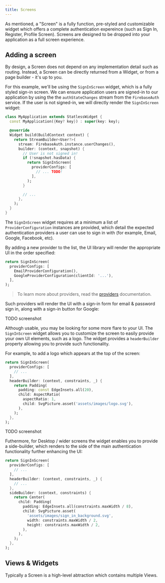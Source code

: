 ```yaml
---
title: Screens
---
```


As mentioned, a "Screen" is a fully function, pre-styled and customizable widget which offers a complete authentication
expereince (such as Sign In, Register, Profile Screen). Screens are designed to be dropped into your application as a full
screen experience.

## Adding a screen

By design, a Screen does not depend on any implementation detail such as routing. Instead, a Screen can be directly returned
from a Widget, or from a page builder - it's up to you.

For this example, we'll be using the `SignInScreen` widget, which is a fully styled sign-in screen. We can ensure application users
are signed-in to our application by using the the `authStateChanges` stream from the `FirebaseAuth` service. If the user is not signed-in,
we will directly render the `SignInScreen` widget:

```dart
class MyApplication extends StatlessWidget {
  const MyApplication({Key? key}) : super(key: key);

  @override
  Widget build(BuildContext context) {
    return StreamBuilder<User?>(
      stream: FirebaseAuth.instance.userChanges(),
      builder: (context, snapshot) {
        // User is not signed in!
        if (!snapshot.hasData) {
          return SignInScreen(
            providerConfigs: [
              // ... TODO!
            ],
          );
        }

        // ...
      },
    );
  }
}
```

The `SignInScreen` widget requires at a minimum a list of `ProviderConfiguration` instances are provided,
which detail the expected authentication providers a user can use to sign in with (for example, Email, Google, Facebook, etc).

By adding a new provider to the list, the UI library will render the appropriate UI in the order specified:

```dart
return SignInScreen(
  providerConfigs: [
    EmailProviderConfiguration(),
    GoogleProviderConfiguration(clientId: '...'),
  ],
);
```

> To learn more about providers, read the [providers](providers.mdx) documentation.

Such providers will render the UI with a sign-in form for email & password sign in, along with a sign-in button for Google:

TODO screenshot

Although usable, you may be looking for some more flare to your UI. The `SignInScreen` widget allows you to customize the screen
to easily provide your own UI elements, such as a logo. The widget provides a `headerBuilder` property allowing you to provide
such functionality.

For example, to add a logo which appears at the top of the screen:

```dart
return SignInScreen(
  providerConfigs: [
    // ...
  ],
  headerBuilder: (context, constraints, _) {
    return Padding(
      padding: const EdgeInsets.all(20),
      child: AspectRatio(
        aspectRatio: 1,
        child: SvgPicture.asset('assets/images/logo.svg'),
      ),
    );
  },
);
```

TODO screenshot

Futhermore, for Desktop / wider screens the widget enables you to provide a side-builder, which renders
to the side of the main authentication functionality further enhancing the UI:

```dart
return SignInScreen(
  providerConfigs: [
    // ...
  ],
  headerBuilder: (context, constraints, _) {
    // ...
  },
  sideBuilder: (context, constraints) {
    return Center(
      child: Padding(
        padding: EdgeInsets.all(constraints.maxWidth / 8),
        child: SvgPicture.asset(
          'assets/images/sign_in_background.svg',
          width: constraints.maxWidth / 2,
          height: constraints.maxWidth / 2,
        ),
      ),
    );
  },
);
```

## Views & Widgets

Typically a Screen is a high-level abtraction which contains multiple Views. 
